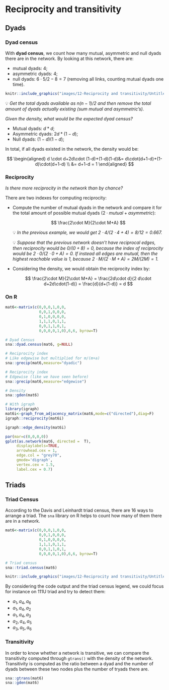 # Reciprocity and transitivity

## Dyads

### Dyad census

With **dyad census**, we count how many mutual, asymmetric and null dyads there are in the network. By looking at this network, there are:
    
- mutual dyads: $4$;
- asymmetric dyads: $4$;
- null dyads: $6\cdot 5/2 - 8 = 7$ (removing all links, counting mutual dyads one time).

```r
knitr::include_graphics("images/12-Reciprocity and transitivity/Untitled.png")
```

<aside>
    💡 *Get the total dyads available as $n(n-1)/2$ and then remove the total amount of dyads actually existing (sum mutual and asymmetric's).*

</aside>

*Given the density, what would be the expected dyad census?*

- Mutual dyads: $d*d$;
- Asymmetric dyads: $2d*(1-d)$;
- Null dyads: $(1-d)(1-d)$;

In total, if all dyads existed in the network, the density would be: 

$$
\begin{aligned}
d \cdot d+2d\cdot (1-d)+(1-d)(1-d)&= d\cdot(d+1-d)+(1-d)\cdot(d+1-d) \\
&= d+1-d = 1
\end{aligned}
$$

### Reciprocity

*Is there more reciprocity in the network than by chance?*

There are two indexes for computing reciprocity:

- Compute the number of mutual dyads in the network and compare it for the total amount of possible mutual dyads ($2 \cdot mutual + asymmetric$):
    
    $$
    \frac{2\cdot M}{2\cdot M+A}
    $$
    
    <aside>
    💡 *In the previous example, we would get $2\cdot4/(2\cdot4+4) = 8/12 = 0.667$.*
    </aside>
    
    <aside>
    💡 *Suppose that the previous network doesn't have reciprocal edges, then reciprocity would be $0/(0+8) = 0$, because the index of reciprocity would be $2\cdot 0/(2\cdot 0+A) = 0$.
    If instead all edges are mutual, then the highest reachable value is 1, because $2\cdot M/(2\cdot M+A) = 2M/(2M) = 1$.*
    </aside>
                                                                                                      
- Considering the density, we would obtain the reciprocity index by:

    $$
    \frac{2\cdot M}{2\cdot M+A} = \frac{2d\cdot d}{2 d\cdot d+2d\cdot(1-d)} = \frac{d}{d+(1-d)} = d
    $$

### On R

```r
mat6<-matrix(c(0,0,0,1,0,0,
               0,0,1,0,0,0,
               0,1,0,0,0,0,
               1,1,1,0,1,1,
               0,0,1,1,0,1,
               0,0,0,0,1,0),6,6, byrow=T)

# Dyad Census
sna::dyad.census(mat6, g=NULL)

# Reciprocity index
# Like edgewise but multiplied for m/(m+a)
sna::grecip(mat6,measure="dyadic")

# Reciprocity index
# Edgewise (like we have seen before)
sna::grecip(mat6,measure="edgewise")

# Density
sna::gden(mat6)

# With igraph
library(igraph)
mat6i<-graph_from_adjacency_matrix(mat6,mode=c("directed"),diag=F)
igraph::reciprocity(mat6i)

igraph::edge_density(mat6i)

par(mar=c(0,0,0,0))
gplot(as.network(mat6, directed =  T),
     displaylabels=TRUE, 
     arrowhead.cex = 1, 
     edge.col = "grey70",
     gmode='digraph',
     vertex.cex = 1.5,
     label.cex = 0.7)
```

## Triads


### Triad Census

According to the Davis and Leinhardt triad census, there are 16 ways to arrange a triad. The `sna` library on R helps to count how many of them there are in a network. 

```r
mat6<-matrix(c(0,0,0,1,0,0,
               0,0,1,0,0,0,
               0,1,0,0,0,0,
               1,1,1,0,1,1,
               0,0,1,1,0,1,
               0,0,0,0,1,0),6,6, byrow=T)

# Triad census
sna::triad.census(mat6)
```

```r
knitr::include_graphics("images/12-Reciprocity and transitivity/Untitled 3.png")
```

By considering the code output and the triad census legend, we could focus for instance on 111U triad and try to detect them:

- $a_1, a_4, a_6$
- $a_1, a_4, a_2$
- $a_1, a_4, a_3$
- $a_2, a_4, a_5$
- $a_3, a_5, a_6$

### Transitivity

In order to know whether a network is transitive, we can compare the transitivity computed through `gtrans()` with the density of the network. Transitivity is computed as the ratio between a dyad and the number of dyads between these two nodes plus the number of tryads there are. 

```r
sna::gtrans(mat6)
sna::gden(mat6)
```